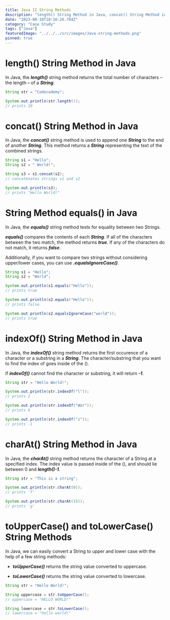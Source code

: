 ```yaml
---
title: Java II String Methods
description: "length() String Method in Java, concat() String Method in Java, String Method equals() in Java, indexOf() String Method in Java, charAt() String Method in Java, toUpperCase() and toLowerCase() String Methods"
date: "2023-08-18T18:16:26.784Z"
category: "Case Study"
tags: ["Java"]
featuredImage: "../../../src/images/Java-string-methods.png"
pinned: true
---
```


# length() String Method in Java

In Java, the **_length()_** string method returns the total number of characters – the length – of a **_String_**.

```java
String str = "Codecademy";

System.out.println(str.length());
// prints 10
```

# concat() String Method in Java

In Java, the **_concat()_** string method is used to append one **_String_** to the end of another **_String_**.
This method returns a **_String_** representing the text of the combined strings.

```java
String s1 = "Hello";
String s2 = " World!";

String s3 = s1.concat(s2);
// concatenates strings s1 and s2

System.out.println(s3);
// prints "Hello World!"
```

# String Method equals() in Java

In Java, the **_equals()_** string method tests for equality between two Strings.

**_equals()_** compares the contents of each **_String_**. If all of the characters between the two match, the method returns **_true_**. If any of the characters do not match, it returns **_false_**.

Additionally, if you want to compare two strings without considering upper/lower cases, you can use **_.equalsIgnoreCase()_**.

```java
String s1 = "Hello";
String s2 = "World";

System.out.println(s1.equals("Hello"));
// prints true

System.out.println(s2.equals("Hello"));
// prints false

System.out.println(s2.equalsIgnoreCase("world"));
// prints true
```

# indexOf() String Method in Java

In Java, the **_indexOf()_** string method returns the first occurence of a character or a substring in a **_String_**.
The character/substring that you want to find the index of goes inside of the ().

If **_indexOf()_** cannot find the character or substring, it will return **_-1_**.

```java
String str = "Hello World!";

System.out.println(str.indexOf("l"));
// prints 2

System.out.println(str.indexOf("Wor"));
// prints 6

System.out.println(str.indexOf("z"));
// prints -1
```

# charAt() String Method in Java

In Java, the **_charAt()_** string method returns the character of a String at a specified index. The index value is passed inside of the (), and should lie between 0 and **_length()-1_**.

```java
String str = "This is a string";

System.out.println(str.charAt(0));
// prints 'T'

System.out.println(str.charAt(15));
// prints 'g'
```

# toUpperCase() and toLowerCase() String Methods

In Java, we can easily convert a String to upper and lower case with the help of a few string methods:

- **_toUpperCase()_** returns the string value converted to uppercase.

- **_toLowerCase()_** returns the string value converted to lowercase.

```java
String str = "Hello World!";

String uppercase = str.toUpperCase();
// uppercase = "HELLO WORLD!"

String lowercase = str.toLowerCase();
// lowercase = "hello world!"
```
